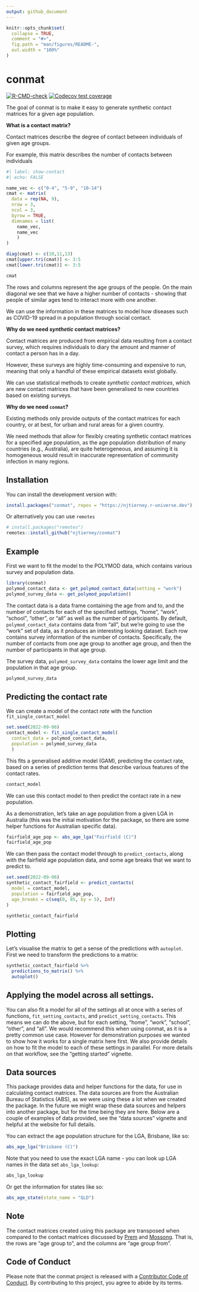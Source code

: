 ```yaml
---
output: github_document
---
```


<!-- README.md is generated from README.Rmd. Please edit that file -->

```r
knitr::opts_chunk$set(
  collapse = TRUE,
  comment = "#>",
  fig.path = "man/figures/README-",
  out.width = "100%"
)
```

# conmat

<!-- badges: start -->
[![R-CMD-check](https://github.com/njtierney/conmat/workflows/R-CMD-check/badge.svg)](https://github.com/njtierney/conmat/actions)
[![Codecov test coverage](https://codecov.io/gh/njtierney/conmat/branch/master/graph/badge.svg)](https://codecov.io/gh/njtierney/conmat?branch=master)
<!-- badges: end -->

The goal of conmat is to make it easy to generate synthetic contact matrices for a given age population.

**What is a contact matrix?**

Contact matrices describe the degree of contact between individuals of given age groups. 

For example, this matrix describes the number of contacts between individuals

```r
#| label: show-contact
#| echo: FALSE

name_vec <- c("0-4", "5-9", "10-14")
cmat <- matrix(
  data = rep(NA, 9),
  nrow = 3,
  ncol = 3,
  byrow = TRUE,
  dimnames = list(
    name_vec,
    name_vec
    )
)

diag(cmat) <- c(10,11,13)
cmat[upper.tri(cmat)] <- 3:5
cmat[lower.tri(cmat)] <- 3:5

cmat
```

The rows and columns represent the age groups of the people. On the main diagonal we see that we have a higher number of contacts - showing that people of similar ages tend to interact more with one another.

We can use the information in these matrices to model how diseases such as COVID-19 spread in a population through social contact. 

**Why do we need _synthetic_ contact matrices?**

Contact matrices are produced from empirical data resulting from a contact survey, which requires individuals to diary the amount and manner of contact a person has in a day. 

However, these surveys are highly time-consuming and expensive to run, meaning that only a handful of these empirical datasets exist globally. 

We can use statistical methods to create _synthetic contact matrices_, which are new contact matrices that have been generalised to new countries based on existing surveys.

**Why do we need `conmat`?**

Existing methods only provide outputs of the contact matrices for each country, or at best, for urban and rural areas for a given country. 

We need methods that allow for flexibly creating synthetic contact matrices for a specified age population, as the age population distribution of many countries (e.g., Australia), are quite heterogeneous, and assuming it is homogeneous would result in inaccurate representation of community infection in many regions.

## Installation

You can install the development version with:

```r
install.packages("conmat", repos = "https://njtierney.r-universe.dev")
```

Or alternatively you can use `remotes`

``` r
# install.packages("remotes")
remotes::install_github("njtierney/conmat")
```

## Example

First we want to fit the model to the POLYMOD data, which contains various survey and population data.

```r
library(conmat)
polymod_contact_data <- get_polymod_contact_data(setting = "work")
polymod_survey_data <- get_polymod_population()
```

The contact data is a data frame containing the age from and to, and the number of contacts for each of the specified settings, "home", "work", "school", "other", or "all" as well as the number of participants. By default, `polymod_contact_data` contains data from "all", but we're going to use the "work" set of data, as it produces an interesting looking dataset. Each row contains survey information of the number of contacts. Specifically, the number of contacts from one age group to another age group, and then the number of participants in that age group.

The survey data, `polymod_survey_data` contains the lower age limit and the population in that age group.

```r
polymod_survey_data
```

## Predicting the contact rate

We can create a model of the contact *rate* with the function `fit_single_contact_model`

```r
set.seed(2022-09-06)
contact_model <- fit_single_contact_model(
  contact_data = polymod_contact_data,
  population = polymod_survey_data
  )
```

This fits a generalised additive model (GAM), predicting the contact rate, based on a series of prediction terms that describe various features of the contact rates.

```r
contact_model
```

We can use this contact model to then predict the contact rate in a new population.

As a demonstration, let's take an age population from a given LGA in Australia (this was the initial motivation for the package, so there are some helper functions for Australian specific data).

```r
fairfield_age_pop <- abs_age_lga("Fairfield (C)")
fairfield_age_pop
```

We can then pass the contact model through to `predict_contacts`, along with the fairfield age population data, and some age breaks that we want to predict to.

```r
set.seed(2022-09-06)
synthetic_contact_fairfield <- predict_contacts(
  model = contact_model,
  population = fairfield_age_pop,
  age_breaks = c(seq(0, 85, by = 5), Inf)
)

synthetic_contact_fairfield
```

## Plotting

Let's visualise the matrix to get a sense of the predictions with `autoplot`. First we need to transform the predictions to a matrix:

```r
synthetic_contact_fairfield %>% 
  predictions_to_matrix() %>% 
  autoplot()
```

## Applying the model across all settings.

You can also fit a model for all of the settings all at once with a series of functions, `fit_setting_contacts`, and `predict_setting_contacts`.  This means we can do the above, but for each setting, "home", "work", "school", "other", and "all". We would recommend this when using conmat, as it is a pretty common use case. However for demonstration purposes we wanted to show how it works for a single matrix here first. We also provide details on how to fit the model to each of these settings in parallel. For more details on that workflow, see the "getting started" vignette.

## Data sources

This package provides data and helper functions for the data, for use in calculating contact matrices. The data sources are from the Australian Bureau of Statistics (ABS), as we were using these a lot when we created the package. In the future we might wrap these data sources and helpers into another package, but for the time being they are here. Below are a couple of examples of data provided, see the "data sources" vignette and helpful at the website for full details.

You can extract the age population structure for the LGA, Brisbane, like so:

```r
abs_age_lga("Brisbane (C)")
```

Note that you need to use the exact LGA name - you can look up LGA names in the data set `abs_lga_lookup`:

```r
abs_lga_lookup
```

Or get the information for states like so:

```r
abs_age_state(state_name = "QLD")
```


## Note 

The contact matrices created using this package are transposed when compared to the contact matrices discussed by [Prem](https://journals.plos.org/ploscompbiol/article?id=10.1371/journal.pcbi.1005697) and [Mossong](https://journals.plos.org/plosmedicine/article?id=10.1371/journal.pmed.0050074). That is, the rows are "age group to", and the columns are "age group from".

## Code of Conduct

Please note that the conmat project is released with a [Contributor Code of Conduct](https://contributor-covenant.org/version/2/0/CODE_OF_CONDUCT.html). By contributing to this project, you agree to abide by its terms.


